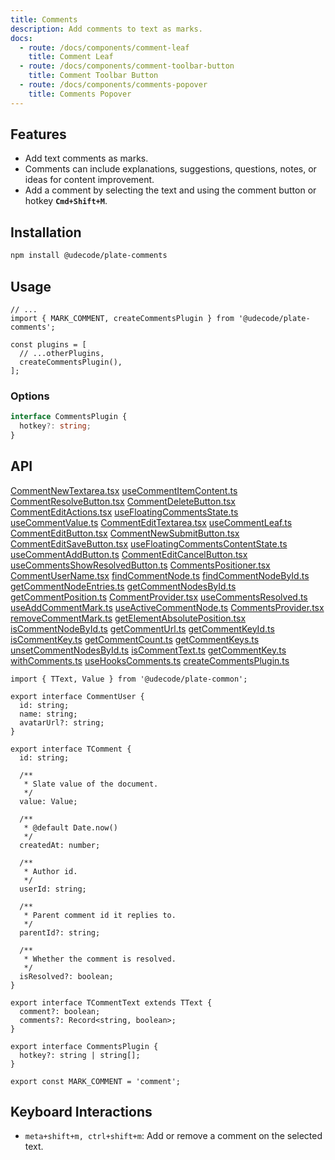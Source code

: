 ```yaml
---
title: Comments
description: Add comments to text as marks.
docs:
  - route: /docs/components/comment-leaf
    title: Comment Leaf
  - route: /docs/components/comment-toolbar-button
    title: Comment Toolbar Button
  - route: /docs/components/comments-popover
    title: Comments Popover
---
```


<ComponentPreview name="playground-demo" id="comment" />

<PackageInfo>

## Features

- Add text comments as marks.
- Comments can include explanations, suggestions, questions, notes, or ideas for content improvement.
- Add a comment by selecting the text and using the comment button or hotkey **`Cmd+Shift+M`**.

</PackageInfo>

## Installation

```bash
npm install @udecode/plate-comments
```

## Usage

```tsx
// ...
import { MARK_COMMENT, createCommentsPlugin } from '@udecode/plate-comments';

const plugins = [
  // ...otherPlugins,
  createCommentsPlugin(),
];
```

### Options

```ts
interface CommentsPlugin {
  hotkey?: string;
}
```

## API

[CommentNewTextarea.tsx](..%2F..%2F..%2F..%2Fpackages%2Fcomments%2Fsrc%2Fcomponents%2FCommentNewTextarea.tsx)
[useCommentItemContent.ts](..%2F..%2F..%2F..%2Fpackages%2Fcomments%2Fsrc%2Fcomponents%2FuseCommentItemContent.ts)
[CommentResolveButton.tsx](..%2F..%2F..%2F..%2Fpackages%2Fcomments%2Fsrc%2Fcomponents%2FCommentResolveButton.tsx)
[CommentDeleteButton.tsx](..%2F..%2F..%2F..%2Fpackages%2Fcomments%2Fsrc%2Fcomponents%2FCommentDeleteButton.tsx)
[CommentEditActions.tsx](..%2F..%2F..%2F..%2Fpackages%2Fcomments%2Fsrc%2Fcomponents%2FCommentEditActions.tsx)
[useFloatingCommentsState.ts](..%2F..%2F..%2F..%2Fpackages%2Fcomments%2Fsrc%2Fcomponents%2FuseFloatingCommentsState.ts)
[useCommentValue.ts](..%2F..%2F..%2F..%2Fpackages%2Fcomments%2Fsrc%2Fcomponents%2FuseCommentValue.ts)
[CommentEditTextarea.tsx](..%2F..%2F..%2F..%2Fpackages%2Fcomments%2Fsrc%2Fcomponents%2FCommentEditTextarea.tsx)
[useCommentLeaf.ts](..%2F..%2F..%2F..%2Fpackages%2Fcomments%2Fsrc%2Fcomponents%2FuseCommentLeaf.ts)
[CommentEditButton.tsx](..%2F..%2F..%2F..%2Fpackages%2Fcomments%2Fsrc%2Fcomponents%2FCommentEditButton.tsx)
[CommentNewSubmitButton.tsx](..%2F..%2F..%2F..%2Fpackages%2Fcomments%2Fsrc%2Fcomponents%2FCommentNewSubmitButton.tsx)
[CommentEditSaveButton.tsx](..%2F..%2F..%2F..%2Fpackages%2Fcomments%2Fsrc%2Fcomponents%2FCommentEditSaveButton.tsx)
[useFloatingCommentsContentState.ts](..%2F..%2F..%2F..%2Fpackages%2Fcomments%2Fsrc%2Fcomponents%2FuseFloatingCommentsContentState.ts)
[useCommentAddButton.ts](..%2F..%2F..%2F..%2Fpackages%2Fcomments%2Fsrc%2Fcomponents%2FuseCommentAddButton.ts)
[CommentEditCancelButton.tsx](..%2F..%2F..%2F..%2Fpackages%2Fcomments%2Fsrc%2Fcomponents%2FCommentEditCancelButton.tsx)
[useCommentsShowResolvedButton.ts](..%2F..%2F..%2F..%2Fpackages%2Fcomments%2Fsrc%2Fcomponents%2FuseCommentsShowResolvedButton.ts)
[CommentsPositioner.tsx](..%2F..%2F..%2F..%2Fpackages%2Fcomments%2Fsrc%2Fcomponents%2FCommentsPositioner.tsx)
[CommentUserName.tsx](..%2F..%2F..%2F..%2Fpackages%2Fcomments%2Fsrc%2Fcomponents%2FCommentUserName.tsx)
[findCommentNode.ts](..%2F..%2F..%2F..%2Fpackages%2Fcomments%2Fsrc%2Fqueries%2FfindCommentNode.ts)
[findCommentNodeById.ts](..%2F..%2F..%2F..%2Fpackages%2Fcomments%2Fsrc%2Fqueries%2FfindCommentNodeById.ts)
[getCommentNodeEntries.ts](..%2F..%2F..%2F..%2Fpackages%2Fcomments%2Fsrc%2Fqueries%2FgetCommentNodeEntries.ts)
[getCommentNodesById.ts](..%2F..%2F..%2F..%2Fpackages%2Fcomments%2Fsrc%2Fqueries%2FgetCommentNodesById.ts)
[getCommentPosition.ts](..%2F..%2F..%2F..%2Fpackages%2Fcomments%2Fsrc%2Fqueries%2FgetCommentPosition.ts)
[CommentProvider.tsx](..%2F..%2F..%2F..%2Fpackages%2Fcomments%2Fsrc%2Fstores%2Fcomment%2FCommentProvider.tsx)
[useCommentsResolved.ts](..%2F..%2F..%2F..%2Fpackages%2Fcomments%2Fsrc%2Fstores%2Fcomments%2FuseCommentsResolved.ts)
[useAddCommentMark.ts](..%2F..%2F..%2F..%2Fpackages%2Fcomments%2Fsrc%2Fstores%2Fcomments%2FuseAddCommentMark.ts)
[useActiveCommentNode.ts](..%2F..%2F..%2F..%2Fpackages%2Fcomments%2Fsrc%2Fstores%2Fcomments%2FuseActiveCommentNode.ts)
[CommentsProvider.tsx](..%2F..%2F..%2F..%2Fpackages%2Fcomments%2Fsrc%2Fstores%2Fcomments%2FCommentsProvider.tsx)
[removeCommentMark.ts](..%2F..%2F..%2F..%2Fpackages%2Fcomments%2Fsrc%2Ftransforms%2FremoveCommentMark.ts)
[getElementAbsolutePosition.tsx](..%2F..%2F..%2F..%2Fpackages%2Fcomments%2Fsrc%2Futils%2FgetElementAbsolutePosition.tsx)
[isCommentNodeById.ts](..%2F..%2F..%2F..%2Fpackages%2Fcomments%2Fsrc%2Futils%2FisCommentNodeById.ts)
[getCommentUrl.ts](..%2F..%2F..%2F..%2Fpackages%2Fcomments%2Fsrc%2Futils%2FgetCommentUrl.ts)
[getCommentKeyId.ts](..%2F..%2F..%2F..%2Fpackages%2Fcomments%2Fsrc%2Futils%2FgetCommentKeyId.ts)
[isCommentKey.ts](..%2F..%2F..%2F..%2Fpackages%2Fcomments%2Fsrc%2Futils%2FisCommentKey.ts)
[getCommentCount.ts](..%2F..%2F..%2F..%2Fpackages%2Fcomments%2Fsrc%2Futils%2FgetCommentCount.ts)
[getCommentKeys.ts](..%2F..%2F..%2F..%2Fpackages%2Fcomments%2Fsrc%2Futils%2FgetCommentKeys.ts)
[unsetCommentNodesById.ts](..%2F..%2F..%2F..%2Fpackages%2Fcomments%2Fsrc%2Futils%2FunsetCommentNodesById.ts)
[isCommentText.ts](..%2F..%2F..%2F..%2Fpackages%2Fcomments%2Fsrc%2Futils%2FisCommentText.ts)
[getCommentKey.ts](..%2F..%2F..%2F..%2Fpackages%2Fcomments%2Fsrc%2Futils%2FgetCommentKey.ts)
[withComments.ts](..%2F..%2F..%2F..%2Fpackages%2Fcomments%2Fsrc%2FwithComments.ts)
[useHooksComments.ts](..%2F..%2F..%2F..%2Fpackages%2Fcomments%2Fsrc%2FuseHooksComments.ts)
[createCommentsPlugin.ts](..%2F..%2F..%2F..%2Fpackages%2Fcomments%2Fsrc%2FcreateCommentsPlugin.ts)

```tsx
import { TText, Value } from '@udecode/plate-common';

export interface CommentUser {
  id: string;
  name: string;
  avatarUrl?: string;
}

export interface TComment {
  id: string;

  /**
   * Slate value of the document.
   */
  value: Value;

  /**
   * @default Date.now()
   */
  createdAt: number;

  /**
   * Author id.
   */
  userId: string;

  /**
   * Parent comment id it replies to.
   */
  parentId?: string;

  /**
   * Whether the comment is resolved.
   */
  isResolved?: boolean;
}

export interface TCommentText extends TText {
  comment?: boolean;
  comments?: Record<string, boolean>;
}

export interface CommentsPlugin {
  hotkey?: string | string[];
}

export const MARK_COMMENT = 'comment';
```

## Keyboard Interactions

- `meta+shift+m, ctrl+shift+m`: Add or remove a comment on the selected text.
